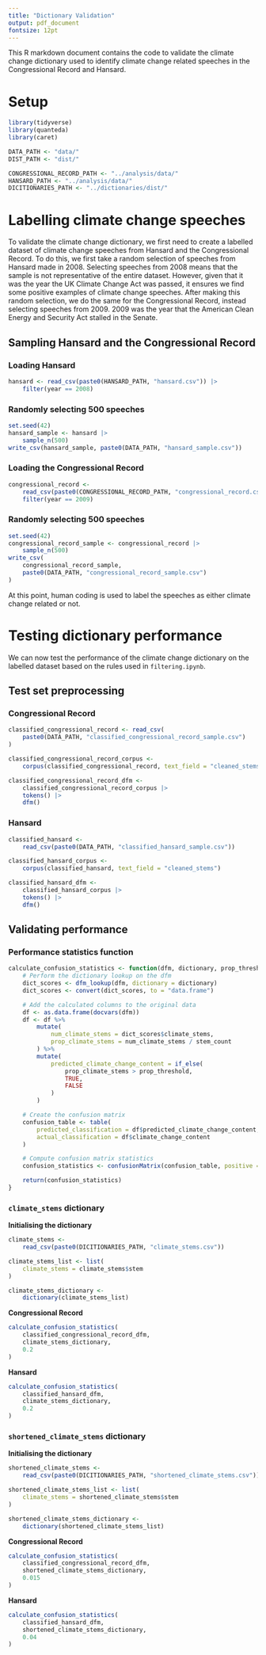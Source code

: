 ```yaml
---
title: "Dictionary Validation"
output: pdf_document
fontsize: 12pt
---
```


This R markdown document contains the code to validate the climate change dictionary used to identify climate change related speeches in the Congressional Record and Hansard. 

# Setup

```r
library(tidyverse)
library(quanteda)
library(caret)

DATA_PATH <- "data/"
DIST_PATH <- "dist/"

CONGRESSIONAL_RECORD_PATH <- "../analysis/data/"
HANSARD_PATH <- "../analysis/data/"
DICITIONARIES_PATH <- "../dictionaries/dist/"
```

# Labelling climate change speeches

To validate the climate change dictionary, we first need to create a labelled dataset of climate change speeches from Hansard and the Congressional Record. To do this, we first take a random selection of speeches from Hansard made in 2008. Selecting speeches from 2008 means that the sample is not representative of the entire dataset. However, given that it was the year the UK Climate Change Act was passed, it ensures we find some positive examples of climate change speeches. After making this random selection, we do the same for the Congressional Record, instead selecting speeches from 2009. 2009 was the year that the American Clean Energy and Security Act stalled in the Senate. 

## Sampling Hansard and the Congressional Record

### Loading Hansard

```r
hansard <- read_csv(paste0(HANSARD_PATH, "hansard.csv")) |>
    filter(year == 2008)
```

### Randomly selecting 500 speeches

```r
set.seed(42)
hansard_sample <- hansard |>
    sample_n(500)
write_csv(hansard_sample, paste0(DATA_PATH, "hansard_sample.csv"))
```

### Loading the Congressional Record

```r
congressional_record <-
    read_csv(paste0(CONGRESSIONAL_RECORD_PATH, "congressional_record.csv")) |>
    filter(year == 2009)
```

### Randomly selecting 500 speeches

```r
set.seed(42)
congressional_record_sample <- congressional_record |>
    sample_n(500)
write_csv(
    congressional_record_sample,
    paste0(DATA_PATH, "congressional_record_sample.csv")
)
```

At this point, human coding is used to label the speeches as either climate change related or not.

# Testing dictionary performance 

We can now test the performance of the climate change dictionary on the labelled dataset based on the rules used in `filtering.ipynb`.

## Test set preprocessing

### Congressional Record

```r
classified_congressional_record <- read_csv(
    paste0(DATA_PATH, "classified_congressional_record_sample.csv")
)

classified_congressional_record_corpus <-
    corpus(classified_congressional_record, text_field = "cleaned_stems")

classified_congressional_record_dfm <-
    classified_congressional_record_corpus |>
    tokens() |>
    dfm()
```

### Hansard

```r
classified_hansard <-
    read_csv(paste0(DATA_PATH, "classified_hansard_sample.csv"))

classified_hansard_corpus <-
    corpus(classified_hansard, text_field = "cleaned_stems")

classified_hansard_dfm <-
    classified_hansard_corpus |>
    tokens() |>
    dfm()
```

## Validating performance

### Performance statistics function

```r
calculate_confusion_statistics <- function(dfm, dictionary, prop_threshold) {
    # Perform the dictionary lookup on the dfm
    dict_scores <- dfm_lookup(dfm, dictionary = dictionary)
    dict_scores <- convert(dict_scores, to = "data.frame")

    # Add the calculated columns to the original data
    df <- as.data.frame(docvars(dfm))
    df <- df %>%
        mutate(
            num_climate_stems = dict_scores$climate_stems,
            prop_climate_stems = num_climate_stems / stem_count
        ) %>%
        mutate(
            predicted_climate_change_content = if_else(
                prop_climate_stems > prop_threshold,
                TRUE,
                FALSE
            )
        )

    # Create the confusion matrix
    confusion_table <- table(
        predicted_classification = df$predicted_climate_change_content,
        actual_classification = df$climate_change_content
    )

    # Compute confusion matrix statistics
    confusion_statistics <- confusionMatrix(confusion_table, positive = "TRUE")

    return(confusion_statistics)
}
```

### `climate_stems` dictionary

**Initialising the dictionary**

```r
climate_stems <-
    read_csv(paste0(DICITIONARIES_PATH, "climate_stems.csv"))

climate_stems_list <- list(
    climate_stems = climate_stems$stem
)

climate_stems_dictionary <-
    dictionary(climate_stems_list)
```

**Congressional Record**

```r
calculate_confusion_statistics(
    classified_congressional_record_dfm,
    climate_stems_dictionary,
    0.2
)
```

**Hansard**

```r
calculate_confusion_statistics(
    classified_hansard_dfm,
    climate_stems_dictionary,
    0.2
)
```

### `shortened_climate_stems` dictionary

**Initialising the dictionary**

```r
shortened_climate_stems <-
    read_csv(paste0(DICITIONARIES_PATH, "shortened_climate_stems.csv"))

shortened_climate_stems_list <- list(
    climate_stems = shortened_climate_stems$stem
)

shortened_climate_stems_dictionary <-
    dictionary(shortened_climate_stems_list)
```

**Congressional Record**

```r
calculate_confusion_statistics(
    classified_congressional_record_dfm,
    shortened_climate_stems_dictionary,
    0.015
)
```

**Hansard**

```r
calculate_confusion_statistics(
    classified_hansard_dfm,
    shortened_climate_stems_dictionary,
    0.04
)
```
